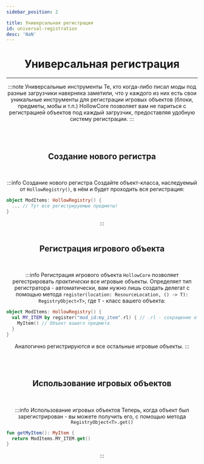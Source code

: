 ```yaml
---
sidebar_position: 2

title: Универсальная регистрация
id: universal-registration
desc: 'NaN'
---
```


<div align="center">

# Универсальная регистрация

---

:::note Универсальные инструменты
Те, кто когда-либо писал моды под разные загрузчики наверняка заметили,
что у каждого из них есть свои уникальные инструменты для регистрации игровых
объектов (блоки, предметы, мобы и т.п.) HollowCore позволяет вам не париться с
регистрацией объектов под каждый загрузчик, предоставляя удобную систему регистрации.
:::

<br />
<br />

## Создание нового регистра

<br />

:::info Создание нового регистра
Создайте объект-класса, наследуемый от `HollowRegistry()`, в нём и будет проходить
вся регистрация:
<div align="left">

```kts title="Пример"
object ModItems: HollowRegistry() {
  ... // Тут все регистрируемые предметы!
}
```
</div>
:::

<br />
<br />

## Регистрация игрового объекта

<br />

:::info Регистрация игрового объекта
`HollowCore` позволяет регестрировать *практически* все игровые объекты.
Определяет тип регистратора - автоматически, вам нужно лишь создать делегат с
помощью метода `register(location: ResourceLocation, () -> T): RegistryObject<T>`,
где `T` - класс вашего объекта:
<div align="left">

```kts title="Пример"
object ModItems: HollowRegistry() {
  val MY_ITEM by register("mod_id:my_item".rl) { // .rl - сокращение от "ResourceLocation". На разных версиях он создаётся по-разному. Так что был создан универсальный вариант.
    MyItem() // Объект вашего предмета
  }
}
```
</div>

Аналогично регистрируются и все остальные игровые объекты.
:::

<br />
<br />

## Использование игровых объектов

<br />

:::info Использование игровых объектов
Теперь, когда объект был зарегистрирован - вы можете получить его, с помощью метода
`RegistryObject<T>.get()`
<div align="left">

```kts title="Пример"
fun getMyItem(): MyItem {
  return ModItems.MY_ITEM.get()
}
```
</div>
:::

</div>